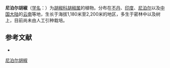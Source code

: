 {{Speciesbox
| name = 尼泊尔胡椒
| status = 
| status_system = 
| image =
| genus = Piper
| species = nepalense
| authority = Miq.
}}

'''尼泊尔胡椒'''（[[学名|学名]]：{{lang|la|''Piper nepalense''}}）为[[胡椒科|胡椒科]][[胡椒属|胡椒属]]的植物。分布在[[不丹|不丹]]、[[印度|印度]]、[[尼泊尔|尼泊尔]]以及[[中国大陆|中国大陆]]的[[云南|云南]]等地，生长于海拔1,180米至2,200米的地区，多生于密林中以及树上，目前尚未由人工引种栽培。

== 参考文献 ==
<div class="references-small">
* {{cite web| url =http://www.bioinfo.cn/db05/KmzwSpecies.php?action=view&id=16963| title =尼泊尔胡椒| work =《中国高等植物数据库全库》| publisher =中国科学院微生物研究所| author =昆明植物研究所| accessdate =2009-02-25| deadurl =yes| archiveurl =https://web.archive.org/web/20160305081812/http://www.bioinfo.cn/db05/KmzwSpecies.php?action=view&id=16963| archivedate =2016-03-05}}
</div>
{{Taxonbar|from=Q11041182}}

[[Category:胡椒属|尼泊尔胡椒]]


{{植物小作品}}